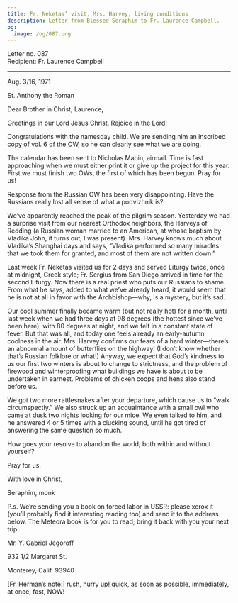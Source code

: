 ```yaml
---
title: Fr. Neketas’ visit, Mrs. Harvey, living conditions
description: Letter from Blessed Seraphim to Fr. Laurence Campbell.
og:
  image: /og/087.png
---
```


<div style={{textAlign:'right', fontFamily:'monospace'}}>Letter no. 087</div>
<div style={{textAlign:'left', fontFamily:'monospace'}}>Recipient: Fr. Laurence Campbell</div>

---

Aug. 3/16, 1971

St. Anthony the Roman

Dear Brother in Christ, Laurence,

Greetings in our Lord Jesus Christ. Rejoice in the Lord!

Congratulations with the namesday child. We are sending him an inscribed copy of vol. 6 of the OW, so he can clearly see what we are doing.

The calendar has been sent to Nicholas Mabin, airmail. Time is fast approaching when we must either print it or give up the project for this year. First we must finish two OWs, the first of which has been begun. Pray for us!

Response from the Russian OW has been very disappointing. Have the Russians really lost all sense of what a podvizhnik is?

We’ve apparently reached the peak of the pilgrim season. Yesterday we had a surprise visit from our nearest Orthodox neighbors, the Harveys of Redding (a Russian woman married to an American, at whose baptism by Vladika John, it turns out, I was present). Mrs. Harvey knows much about Vladika’s Shanghai days and says, “Vladika performed so many miracles that we took them for granted, and most of them are not written down.”

Last week Fr. Neketas visited us for 2 days and served Liturgy twice, once at midnight, Greek style; Fr. Sergius from San Diego arrived in time for the second Liturgy. Now there is a real priest who puts our Russians to shame. From what he says, added to what we’ve already heard, it would seem that he is not at all in favor with the Archbishop—why, is a mystery, but it’s sad.

Our cool summer finally became warm (but not really hot) for a month, until last week when we had three days at 98 degrees (the hottest since we’ve been here), with 80 degrees at night, and we felt in a constant state of fever. But that was all, and today one feels already an early-autumn coolness in the air. Mrs. Harvey confirms our fears of a hard winter—there’s an abnormal amount of butterflies on the highway! (I don’t know whether that’s Russian folklore or what!) Anyway, we expect that God’s kindness to us our first two winters is about to change to strictness, and the problem of firewood and winterproofing what buildings we have is about to be undertaken in earnest. Problems of chicken coops and hens also stand before us.

We got two more rattlesnakes after your departure, which cause us to “walk circumspectly.” We also struck up an acquaintance with a small owl who came at dusk two nights looking for our mice. We even talked to him, and he answered 4 or 5 times with a clucking sound, until he got tired of answering the same question so much.

How goes your resolve to abandon the world, both within and without yourself?

Pray for us.

With love in Christ,

Seraphim, monk

P.s. We’re sending you a book on forced labor in USSR: please xerox it (you’ll probably find it interesting reading too) and send it to the address below. The Meteora book is for you to read; bring it back with you your next trip.

Mr. Y. Gabriel Jegoroff

932 1/2 Margaret St.

Monterey, Calif. 93940

[Fr. Herman’s note:] rush, hurry up! quick, as soon as possible, immediately, at once, fast, NOW!
